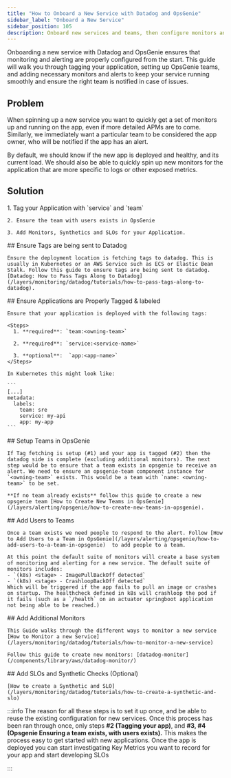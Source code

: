 ```yaml
---
title: "How to Onboard a New Service with Datadog and OpsGenie"
sidebar_label: "Onboard a New Service"
sidebar_position: 105
description: Onboard new services and teams, then configure monitors and alerts
---
```


<Intro>
Onboarding a new service with Datadog and OpsGenie ensures that monitoring and alerting are properly configured from the start. This guide will walk you through tagging your application, setting up OpsGenie teams, and adding necessary monitors and alerts to keep your service running smoothly and ensure the right team is notified in case of issues.
</Intro>

## Problem

When spinning up a new service you want to quickly get a set of monitors up and running on the app, even if more detailed APMs are to come. Similarly, we immediately want a particular team to be considered the app owner, who will be notified if the app has an alert.

By default, we should know if the new app is deployed and healthy, and its current load. We should also be able to quickly spin up new monitors for the application that are more specific to logs or other exposed metrics.

## Solution

<KeyPoints title="Overview">
    1. Tag your Application with `service` and `team`

    2. Ensure the team with users exists in OpsGenie

    3. Add Monitors, Synthetics and SLOs for your Application.
</KeyPoints>


<Steps>
  <Step>
    ## <StepNumber/> Ensure Tags are being sent to Datadog

    Ensure the deployment location is fetching tags to datadog. This is usually in Kubernetes or an AWS Service such as ECS or Elastic Bean Stalk. Follow this guide to ensure tags are being sent to datadog. [Datadog: How to Pass Tags Along to Datadog](/layers/monitoring/datadog/tutorials/how-to-pass-tags-along-to-datadog).
  </Step>

  <Step>
    ## <StepNumber/> Ensure Applications are Properly Tagged & labeled

    Ensure that your application is deployed with the following tags:

    <Steps>
      1. **required**: `team:<owning-team>`

      2. **required**: `service:<service-name>`

      3. **optional**:  `app:<app-name>`
    </Steps>

    In Kubernetes this might look like:

    ```
    [...]
    metadata:
      labels:
        team: sre
        service: my-api
        app: my-app
    ```
  </Step>

  <Step>
    ## <StepNumber/> Setup Teams in OpsGenie

    If Tag fetching is setup (#1) and your app is tagged (#2) then the datadog side is complete (excluding additional monitors). The next step would be to ensure that a team exists in opsgenie to receive an alert. We need to ensure an opsgenie-team component instance for `<owning-team>` exists. This would be a team with `name: <owning-team>` to be set.

    **If no team already exists** follow this guide to create a new opsgenie team [How to Create New Teams in OpsGenie](/layers/alerting/opsgenie/how-to-create-new-teams-in-opsgenie).
  </Step>

  <Step>
    ## <StepNumber/> Add Users to Teams

    Once a team exists we need people to respond to the alert. Follow [How to Add Users to a Team in OpsGenie](/layers/alerting/opsgenie/how-to-add-users-to-a-team-in-opsgenie)  to add people to a team.

    At this point the default suite of monitors will create a base system of monitoring and alerting for a new service. The default suite of monitors includes:
    - `(k8s) <stage> - ImagePullBackOff detected`
    - `(k8s) <stage> - CrashloopBackOff detected`
    Which will be triggered if the app fails to pull an image or crashes on startup. The healthcheck defined in k8s will crashloop the pod if it fails (such as a `/health` on an actuator springboot application not being able to be reached.)
  </Step>

  <Step>
    ## <StepNumber/> Add Additional Monitors

    This Guide walks through the different ways to monitor a new service [How to Monitor a new Service](/layers/monitoring/datadog/tutorials/how-to-monitor-a-new-service)

    Follow this guide to create new monitors: [datadog-monitor](/components/library/aws/datadog-monitor/)
  </Step>

  <Step>
    ## <StepNumber/> Add SLOs and Synthetic Checks (Optional)

    [How to create a Synthetic and SLO](/layers/monitoring/datadog/tutorials/how-to-create-a-synthetic-and-slo)
  </Step>

</Steps>

:::info
The reason for all these steps is to set it up once, and be able to reuse the existing configuration for new services. Once this process has been ran through once, only steps **#2 (Tagging your app)**, and **#3, #4 (Opsgenie Ensuring a team exists, with users exists).** This makes the process easy to get started with new applications. Once the app is deployed you can start investigating Key Metrics you want to record for your app and start developing SLOs

:::


